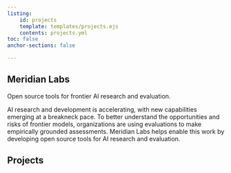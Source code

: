 ```yaml
---
listing:
    id: projects
    template: templates/projects.ejs
    contents: projects.yml
toc: false
anchor-sections: false

---
```








:::::: {.splash}

# Meridian Labs

::: splash-secondary
Open source tools for frontier AI research and evaluation.
:::


::: splash-tertiary

AI research and development is accelerating, with new capabilities emerging at a breakneck pace. To better understand the opportunities and risks of frontier models, organizations are using evaluations to make empirically grounded assessments. Meridian Labs helps enable this work by developing open source tools for AI research and evaluation.

:::

::::::

## Projects {.project-separator}

:::{#projects}

:::